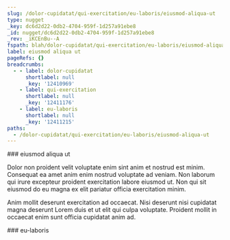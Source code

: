 ```yaml
---
slug: /dolor-cupidatat/qui-exercitation/eu-laboris/eiusmod-aliqua-ut
type: nugget
_key: dc6d2d22-0db2-4704-959f-1d257a91ebe8
_id: nugget/dc6d2d22-0db2-4704-959f-1d257a91ebe8
_rev: _iKCEnBu--A
fspath: blah/dolor-cupidatat/qui-exercitation/eu-laboris/eiusmod-aliqua-ut.md
label: eiusmod aliqua ut
pageRefs: {}
breadcrumbs:
  - - label: dolor-cupidatat
      shortlabel: null
      _key: '12410969'
    - label: qui-exercitation
      shortlabel: null
      _key: '12411176'
    - label: eu-laboris
      shortlabel: null
      _key: '12411215'
paths:
  - /dolor-cupidatat/qui-exercitation/eu-laboris/eiusmod-aliqua-ut
---
```


<NuggetArea>
<Nugget slug="/dolor-cupidatat/qui-exercitation/eu-laboris/eiusmod-aliqua-ut" type="nugget" _key="dc6d2d22-0db2-4704-959f-1d257a91ebe8" _id="nugget/dc6d2d22-0db2-4704-959f-1d257a91ebe8" _rev="_iKCEnBu--A" fspath="blah/dolor-cupidatat/qui-exercitation/eu-laboris/eiusmod-aliqua-ut.md" label="eiusmod aliqua ut" paths="/dolor-cupidatat/qui-exercitation/eu-laboris/eiusmod-aliqua-ut">
<NuggetBody>
### eiusmod aliqua ut

Dolor non proident velit voluptate enim sint anim et nostrud est minim. Consequat ea amet anim enim nostrud voluptate ad veniam. Non laborum qui irure excepteur proident exercitation labore eiusmod ut. Non qui sit eiusmod do eu magna ex elit pariatur officia exercitation minim.

Anim mollit deserunt exercitation ad occaecat. Nisi deserunt nisi cupidatat magna deserunt Lorem duis et ut elit qui culpa voluptate. Proident mollit in occaecat enim sunt officia cupidatat anim ad.

</NuggetBody>
<Breadcrumbs>
<Crumbs>
<Crumb _key="12410969" label="dolor-cupidatat" /><Crumb _key="12411176" label="qui-exercitation" /><Crumb _key="12411215" label="eu-laboris" />
</Crumbs>
</Breadcrumbs>
</Nugget>

<NuggetsInbound>
</NuggetsInbound>
<NuggetsOutbound>
</NuggetsOutbound>
</NuggetArea>
<PassagesInbound>
<Passage direction="inbound" type="passage" _key="12411215" _id="passage/12411215" _rev="_iKCEnBq--A" label="eu-laboris" passage="eu-laboris" fspath="blah/dolor-cupidatat/qui-exercitation/eu-laboris" paths="/dolor-cupidatat/qui-exercitation/eu-laboris" slug="/dolor-cupidatat/qui-exercitation/eu-laboris">
<NuggetBody>
### eu-laboris

</NuggetBody>
<Breadcrumbs>
<Crumbs>
<Crumb _key="12410969" label="dolor-cupidatat" /><Crumb _key="12411176" label="qui-exercitation" />
</Crumbs>
</Breadcrumbs>
</Passage>

</PassagesInbound>
<PassagesOutbound>
</PassagesOutbound>